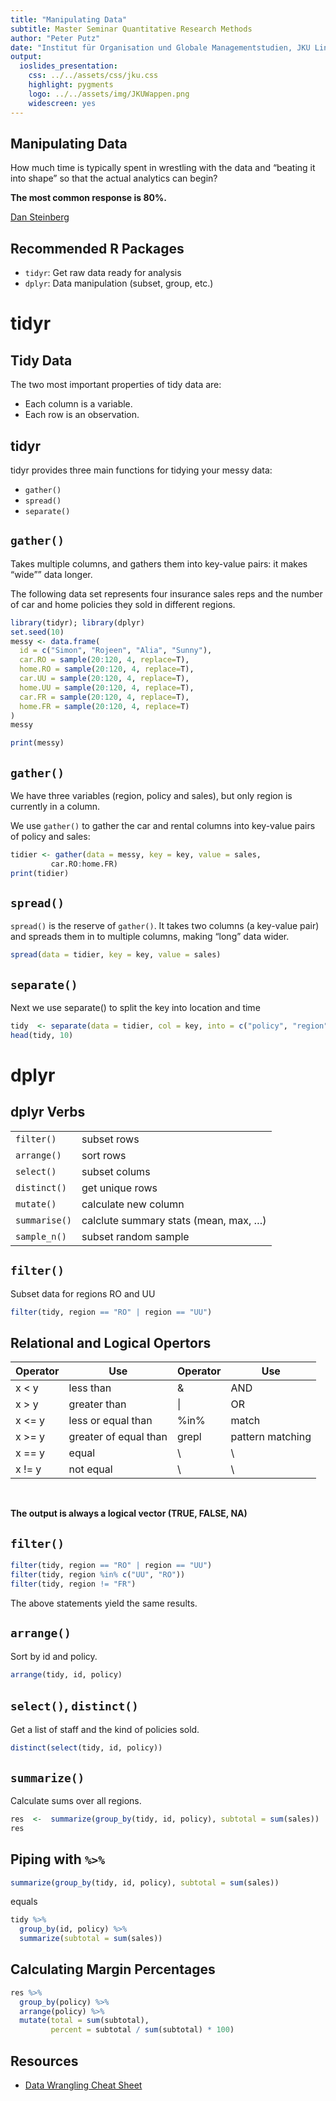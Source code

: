 ```yaml
---
title: "Manipulating Data"
subtitle: Master Seminar Quantitative Research Methods
author: "Peter Putz"
date: "Institut für Organisation und Globale Managementstudien, JKU Linz"
output:
  ioslides_presentation:
    css: ../../assets/css/jku.css
    highlight: pygments
    logo: ../../assets/img/JKUWappen.png
    widescreen: yes
---
```


<style>
table.rmdtable th {
  color: white;
  font-size: 18px;
  background: -webkit-gradient(linear, 50% 0%, 50% 100%, color-stop(40%, #1e786d), color-stop(80%, #144f48)) no-repeat;
  background: -webkit-linear-gradient(top, #1e786d 40%, #144f48 80%) no-repeat;
  background: -moz-linear-gradient(top, #1e786d 40%, #144f48 80%) no-repeat;
  background: -o-linear-gradient(top, #1e786d 40%, #144f48 80%) no-repeat;
  background: linear-gradient(top, #1e786d 40%, #144f48 80%) no-repeat;
}
</style>


## Manipulating Data 


How much time is typically spent in wrestling with the data and "beating it into shape" so that the actual analytics can begin?

**The most common response is 80%.**


[Dan Steinberg](http://info.salford-systems.com/blog/bid/299181/How-Much-Time-Needs-to-be-Spent-Preparing-Data-for-Analysis)



## Recommended R Packages

- `tidyr`: Get raw data ready for analysis
- `dplyr`: Data manipulation (subset, group, etc.)


# tidyr

## Tidy Data

The two most important properties of tidy data are:

- Each column is a variable.
- Each row is an observation.

## tidyr

tidyr provides three main functions for tidying your messy data: 

- `gather()` 
- `spread()`
- `separate()`


## `gather()` {.smaller}

Takes multiple columns, and gathers them into key-value pairs: it makes "wide"" data longer.

The following data set represents four insurance sales reps and the number of car and home policies they sold in different regions.

```r
library(tidyr); library(dplyr)
set.seed(10)
messy <- data.frame(
  id = c("Simon", "Rojeen", "Alia", "Sunny"),
  car.RO = sample(20:120, 4, replace=T),
  home.RO = sample(20:120, 4, replace=T),
  car.UU = sample(20:120, 4, replace=T),
  home.UU = sample(20:120, 4, replace=T),
  car.FR = sample(20:120, 4, replace=T),
  home.FR = sample(20:120, 4, replace=T)
)
messy

print(messy)
```



## `gather()`

We have three variables (region, policy and sales), but only region is currently in a column. 

We use `gather()` to gather the car and rental columns into key-value pairs of policy and sales:

```r
tidier <- gather(data = messy, key = key, value = sales, 
         car.RO:home.FR)
print(tidier)
```



## `spread()`

`spread()` is the reserve of `gather()`. It takes two columns (a key-value pair) and spreads them in to multiple columns, making “long” data wider.

```r
spread(data = tidier, key = key, value = sales)
```



## `separate()`

Next we use separate() to split the key into location and time

```r
tidy  <- separate(data = tidier, col = key, into = c("policy", "region"))
head(tidy, 10)
```


# dplyr

## dplyr Verbs

-------------  -----------------------------
`filter()`     subset rows
`arrange()`    sort rows
`select()`     subset colums
`distinct()`   get unique rows
`mutate()`     calculate new column
`summarise()`  calclute summary stats (mean, max, ...)
`sample_n()`   subset random sample
-------------  -----------------------------


## `filter()`

Subset data for regions RO and UU

```r
filter(tidy, region == "RO" | region == "UU")
```

## Relational and Logical Opertors {.smaller}

Operator | Use                     | Operator    | Use 
------- | ------------------------ | ----------- | ------------------
x < y   | less than                | &           | AND
x > y   | greater than             | \|          | OR
x <= y  | less or equal than       | %in%        | match
x >= y  | greater of equal than    | grepl       | pattern matching
x == y  | equal                    | \           | \   
x != y  | not equal                | \           | \   

\

**The output is always a logical vector (TRUE, FALSE, NA)**



## `filter()`

```r
filter(tidy, region == "RO" | region == "UU")
filter(tidy, region %in% c("UU", "RO"))
filter(tidy, region != "FR")
```
The above statements yield the same results.




## `arrange()`

Sort by id and policy.

```r
arrange(tidy, id, policy)
```




## `select()`, `distinct()`

Get a list of staff and the kind of policies sold.

```r
distinct(select(tidy, id, policy))
```



## `summarize()`

Calculate sums over all regions.

```r
res  <-  summarize(group_by(tidy, id, policy), subtotal = sum(sales))
res
```



## Piping with `%>%`

```r
summarize(group_by(tidy, id, policy), subtotal = sum(sales))
```
equals 

```r
tidy %>%
  group_by(id, policy) %>%
  summarize(subtotal = sum(sales))
```


## Calculating Margin Percentages 

```r
res %>%
  group_by(policy) %>%
  arrange(policy) %>%
  mutate(total = sum(subtotal), 
         percent = subtotal / sum(subtotal) * 100)
```


## Resources

- [Data Wrangling Cheat Sheet](http://www.rstudio.com/resources/cheatsheets/)
